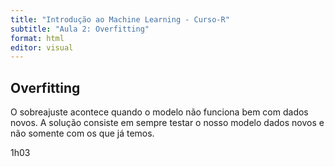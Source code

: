 ```yaml
---
title: "Introdução ao Machine Learning - Curso-R"
subtitle: "Aula 2: Overfitting"
format: html
editor: visual
---
```


## Overfitting

O sobreajuste acontece quando o modelo não funciona bem com dados novos. A solução consiste em sempre testar o nosso modelo dados novos e não somente com os que já temos.

1h03
